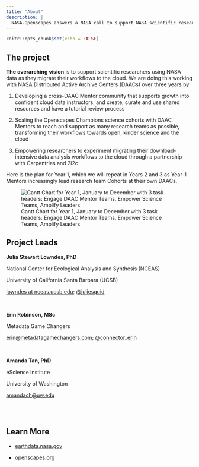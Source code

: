 ```yaml
---
title: "About"
description: |
  NASA-Openscapes answers a NASA call to support NASA scientific researchers using data from the DAACs as they migrate workflows to the cloud.
---
```


```r
knitr::opts_chunk$set(echo = FALSE)
```

## The project

**The overarching vision** is to support scientific researchers using NASA data as they migrate their workflows to the cloud. We are doing this working with NASA Distributed Active Archive Centers (DAACs) over three years by:

1.  Developing a cross-DAAC Mentor community that supports growth into confident cloud data instructors, and create, curate and use shared resources and have a tutorial review process   

2.  Scaling the Openscapes Champions science cohorts with DAAC Mentors to reach and support as many research teams as possible, transforming their workflows towards open, kinder science and the cloud

3.  Empowering researchers to experiment migrating their download-intensive data analysis workflows to the cloud through a partnership with Carpentries and 2i2c

Here is the plan for Year 1, which we will repeat in Years 2 and 3 as Year-1 Mentors increasingly lead research team Cohorts at their own DAACs.

![Gantt Chart for Year 1, January to December with 3 task headers: Engage DAAC Mentor Teams, Empower Science Teams, Amplify Leaders](img/gantt-y1.png)

## Project Leads

**Julia Stewart Lowndes, PhD**

National Center for Ecological Analysis and Synthesis (NCEAS) 

University of California Santa Barbara (UCSB)

[lowndes at nceas.ucsb.edu](mailto:lowndes at nceas.ucsb.edu); [\@juliesquid](https://twitter.com/juliesquid)

<br>

**Erin Robinson, MSc**

Metadata Game Changers

[erin\@metadatagamechangers.com](mailto:erin@metadatagamechangers.com); [\@connector_erin](https://twitter.com/connector_erin)

<br>

**Amanda Tan, PhD**

eScience Institute

University of Washington

[amandach\@uw.edu](mailto:amandach@uw.edu)

\
\

## Learn More

-   [earthdata.nasa.gov](https://earthdata.nasa.gov/)

-   [openscapes.org](https://openscapes.org)
